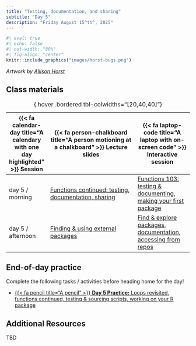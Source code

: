 ```yaml
---
title: "Testing, documentation, and sharing"
subtitle: "Day 5"
description: "Friday August 15^th^, 2025"
---
```


```r
#| eval: true
#| echo: false
#| out-width: "80%"
#| fig-align: "center"
knitr::include_graphics("images/horst-bugs.png")
```

:::{.gray-text .center-text}
*Artwork by [Allison Horst](https://allisonhorst.com/)*
:::

<!-- ## Pre-class prep -->

<!-- No pre-class prep before our first day of class! -->

## Class materials

| {{< fa calendar-day title="A calendary with one day highlighted" >}} Session  | {{< fa person-chalkboard title="A person motioning at a chalkboard" >}} Lecture slides  |  {{< fa laptop-code title="A laptop with on-screen code" >}} Interactive session |
|-------------------|-----------------------------------------------------------------------------------------------------------------------------------------------------|----------------------------------------------------------------------------------|
| day 5 / morning   | [Functions continued: testing, documentation, sharing](https://docs.google.com/presentation/d/1alf4uUi5GQU_uwcIdAgtmUDF9lh6OcahXiKOw0jxZXs/present?usp=sharing){target="_blank"} | [Functions 103: testing & documenting, making your first package](interactive-sessions/interactive-session-5.qmd){target="_blank"} |
| day 5 / afternoon | [Finding & using external packages](https://docs.google.com/presentation/d/1nPYkZXxVYHy9SoY584dAc2ivnic3tGCZ8aWTy3KBbjE/present?usp=sharing){target="_blank"} | [Find & explore packages, documentation, accessing from repos](interactive-sessions/interactive-session-5.qmd){target="_blank"} |
: {.hover .bordered tbl-colwidths="[20,40,40]"} 

## End-of-day practice

Complete the following tasks / activities before heading home for the day!

- [{{< fa pencil title="A pencil" >}} **Day 5 Practice:** Loops revisited, functions continued, testing & sourcing scripts, working on your R package](eod-practice/eod-day5.qmd){target="_blank"}

## Additional Resources

TBD

